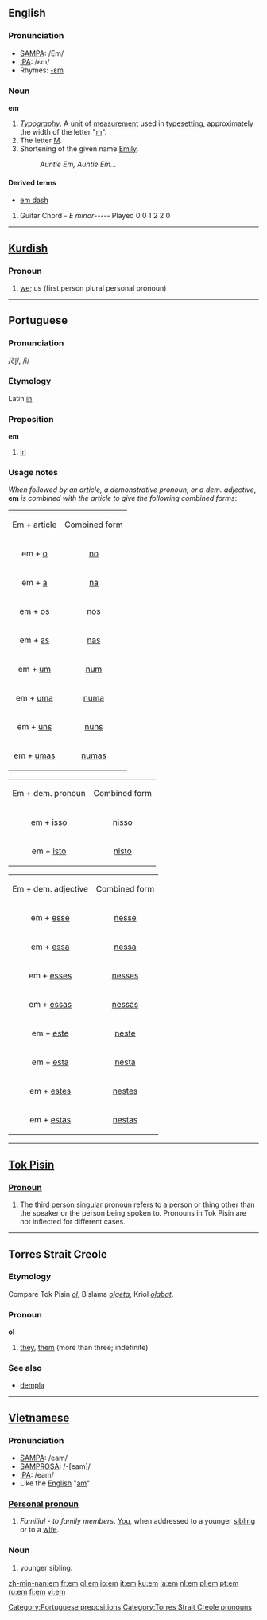 ==English==

===Pronunciation===
*[[SAMPA]]: /Em/
*[[International Phonetic Alphabet|IPA]]: /ɛm/
*Rhymes: [[Rhymes:English:-ɛm|-ɛm]]

===Noun===
'''em'''
#''[[Typography]]''. A [[unit]] of [[measure]]ment used in [[typesetting]], approximately the width of the letter "[[m]]".
#The letter [[M]].
#Shortening of the given name [[Emily]].
#:''Auntie Em, Auntie Em...''

====Derived terms====
*[[em dash]]

# Guitar Chord - ''E minor''----- Played 0 0 1 2 2 0

----

==[[Kurdish]]==
===Pronoun===

#[[we]]; us (first person plural personal pronoun)


-----

==Portuguese==
===Pronunciation===
/e&#771;j̃/, /ĩ/
===Etymology===
Latin [[in]]
===Preposition===
'''em'''
# [[in]]

===Usage notes===
''When followed by an article, a demonstrative pronoun, or a dem. adjective'', '''em''' ''is combined with the article to give the following combined forms'':

{| border="1" align="center" cellpadding="5"
|-
|Em + article
|Combined form

|-
|align="center"|em + [[o]]
|align="center"|[[no]]

|-
|align="center"|em + [[a]]
|align="center"|[[na]]

|-
|align="center"|em + [[os]]
|align="center"|[[nos]]

|-
|align="center"|em + [[as]]
|align="center"|[[nas]]

|-
|align="center"|em + [[um]]
|align="center"|[[num]]

|-
|align="center"|em + [[uma]]
|align="center"|[[numa]]

|-
|align="center"|em + [[uns]]
|align="center"|[[nuns]]

|-
|align="center"|em + [[umas]]
|align="center"|[[numas]]

|}


{| border="1" align="center" cellpadding="5"
|-
|Em + dem. pronoun
|Combined form

|-
|align="center"|em + [[isso]]
|align="center"|[[nisso]]

|-
|align="center"|em + [[isto]]
|align="center"|[[nisto]]

|}

{| border="1" align="center" cellpadding="5"
|-
|Em + dem. adjective
|Combined form

|-
|align="center"|em + [[esse]]
|align="center"|[[nesse]]

|-
|align="center"|em + [[essa]]
|align="center"|[[nessa]]

|-
|align="center"|em + [[esses]]
|align="center"|[[nesses]]

|-
|align="center"|em + [[essas]]
|align="center"|[[nessas]]

|-
|align="center"|em + [[este]]
|align="center"|[[neste]]

|-
|align="center"|em + [[esta]]
|align="center"|[[nesta]]

|-
|align="center"|em + [[estes]]
|align="center"|[[nestes]]

|-
|align="center"|em + [[estas]]
|align="center"|[[nestas]]

|}

[[Category:Portuguese prepositions]]

----

==[[Tok Pisin]]==

===[[Pronoun]]===
#The [[third person]] [[singular]] [[pronoun]] refers to a person or thing other than the speaker or the person being spoken to. Pronouns in Tok Pisin are not inflected for different cases.

----
==Torres Strait Creole==
===Etymology===
Compare Tok Pisin ''[[ol#Tok_Pisin|ol]]'', Bislama ''[[olgeta]]'', Kriol ''[[olabat]]''.

===Pronoun===
'''ol'''

# [[they]], [[them]] (more than three; indefinite)
===See also===
*[[dempla]]
[[Category:Torres Strait Creole pronouns]]
-----

==[[Vietnamese]]==

===Pronunciation===
*[[SAMPA]]: /eam/
*[[SAMPROSA]]: /-<nowiki>[</nowiki>eam<nowiki>]</nowiki>/
*[[International Phonetic Alphabet|IPA]]: /eam/
*Like the [[English]] "[[Am#English|am]]"

===[[Personal pronoun]]===
#''Familial'' - ''to family members''. [[You]], when addressed to a younger [[sibling]] or to a [[wife]].

===Noun===
#younger sibling.

[[zh-min-nan:em]]
[[fr:em]]
[[gl:em]]
[[io:em]]
[[it:em]]
[[ku:em]]
[[la:em]]
[[nl:em]]
[[pl:em]]
[[pt:em]]
[[ru:em]]
[[fi:em]]
[[vi:em]]